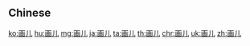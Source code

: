 {{also|畫兒}}
==Chinese==
{{zh-see|畫兒}}

[[ko:画儿]]
[[hu:画儿]]
[[mg:画儿]]
[[ja:画儿]]
[[ta:画儿]]
[[th:画儿]]
[[chr:画儿]]
[[uk:画儿]]
[[zh:画儿]]